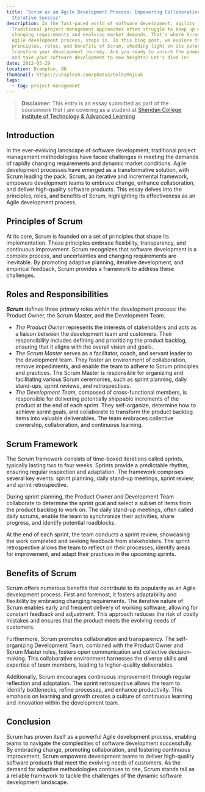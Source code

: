 ```yaml
---
title: 'Scrum as an Agile Development Process: Empowering Collaborative and
  Iterative Success'
description: In the fast-paced world of software development, agility is key.
  Traditional project management approaches often struggle to keep up with
  changing requirements and evolving market demands. That's where Scrum, an
  Agile development process, steps in. In this blog post, we explore the
  principles, roles, and benefits of Scrum, shedding light on its potential to
  transform your development journey. Are you ready to unlock the power of Scrum
  and take your software development to new heights? Let's dive in!
date: 2012-05-29
location: Brampton, ON
thumbnail: https://unsplash.com/photos/Oalh2MojUuk
tags:
  - tag: project-management
---
```


> **Disclaimer**: This entry is an essay submitted as part of the coursework that I am covering as a student at [Sheridan College Institute of Technology & Advanced Learning](https://www.sheridancollege.ca/)

## Introduction

In the ever-evolving landscape of software development, traditional project management methodologies have faced challenges in meeting the demands of rapidly changing requirements and dynamic market conditions. Agile development processes have emerged as a transformative solution, with Scrum leading the pack. Scrum, an iterative and incremental framework, empowers development teams to embrace change, enhance collaboration, and deliver high-quality software products. This essay delves into the principles, roles, and benefits of Scrum, highlighting its effectiveness as an Agile development process.

## Principles of Scrum

At its core, Scrum is founded on a set of principles that shape its implementation. These principles embrace flexibility, transparency, and continuous improvement. Scrum recognizes that software development is a complex process, and uncertainties and changing requirements are inevitable. By promoting adaptive planning, iterative development, and empirical feedback, Scrum provides a framework to address these challenges.

## Roles and Responsibilities

**_Scrum_** defines three primary roles within the development process: the Product Owner, the Scrum Master, and the Development Team.

- _The Product Owner_ represents the interests of stakeholders and acts as a liaison between the development team and customers. Their responsibility includes defining and prioritizing the product backlog, ensuring that it aligns with the overall vision and goals.
- _The Scrum Master_ serves as a facilitator, coach, and servant leader to the development team. They foster an environment of collaboration, remove impediments, and enable the team to adhere to Scrum principles and practices. The Scrum Master is responsible for organizing and facilitating various Scrum ceremonies, such as sprint planning, daily stand-ups, sprint reviews, and retrospectives.
- _The Development Team_, composed of cross-functional members, is responsible for delivering potentially shippable increments of the product at the end of each sprint. They self-organize, determine how to achieve sprint goals, and collaborate to transform the product backlog items into valuable deliverables. The team embraces collective ownership, collaboration, and continuous learning.

## Scrum Framework

The Scrum framework consists of time-boxed iterations called sprints, typically lasting two to four weeks. Sprints provide a predictable rhythm, ensuring regular inspection and adaptation. The framework comprises several key events: sprint planning, daily stand-up meetings, sprint review, and sprint retrospective.

During sprint planning, the Product Owner and Development Team collaborate to determine the sprint goal and select a subset of items from the product backlog to work on. The daily stand-up meetings, often called daily scrums, enable the team to synchronize their activities, share progress, and identify potential roadblocks.

At the end of each sprint, the team conducts a sprint review, showcasing the work completed and seeking feedback from stakeholders. The sprint retrospective allows the team to reflect on their processes, identify areas for improvement, and adapt their practices in the upcoming sprints.

## Benefits of Scrum

Scrum offers numerous benefits that contribute to its popularity as an Agile development process. First and foremost, it fosters adaptability and flexibility by embracing changing requirements. The iterative nature of Scrum enables early and frequent delivery of working software, allowing for constant feedback and adjustment. This approach reduces the risk of costly mistakes and ensures that the product meets the evolving needs of customers.

Furthermore, Scrum promotes collaboration and transparency. The self-organizing Development Team, combined with the Product Owner and Scrum Master roles, fosters open communication and collective decision-making. This collaborative environment harnesses the diverse skills and expertise of team members, leading to higher-quality deliverables.

Additionally, Scrum encourages continuous improvement through regular reflection and adaptation. The sprint retrospective allows the team to identify bottlenecks, refine processes, and enhance productivity. This emphasis on learning and growth creates a culture of continuous learning and innovation within the development team.

## Conclusion

Scrum has proven itself as a powerful Agile development process, enabling teams to navigate the complexities of software development successfully. By embracing change, promoting collaboration, and fostering continuous improvement, Scrum empowers development teams to deliver high-quality software products that meet the evolving needs of customers. As the demand for adaptive methodologies continues to rise, Scrum stands tall as a reliable framework to tackle the challenges of the dynamic software development landscape.
